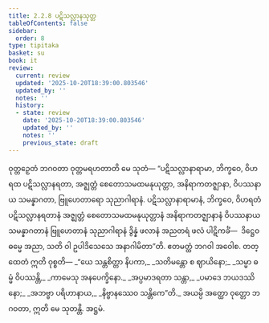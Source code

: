 ```yaml
---
title: 2.2.8 ပဋိသလ္လာနသုတ္တ
tableOfContents: false
sidebar:
  order: 8
type: tipitaka
basket: su
book: it
review:
  current: review
  updated: '2025-10-20T18:39:00.803546'
  updated_by: ''
  notes: ''
  history:
  - state: review
    date: '2025-10-20T18:39:00.803546'
    updated_by: ''
    notes: ''
    previous_state: draft
---
```



<DynamicBreadcrumb />


<ReviewStatus review={frontmatter.review} showDetails={true} />

<HypothesisAnnotation frontmatter={frontmatter} />

<Division number="45" book="it" e="ch" v="18" p="221">

<Paragraph number="287" book="it">
ဝုတ္တဉှေတံ ဘဂဝတာ ဝုတ္တမရဟတာတိ မေ သုတံ—
</Paragraph>

<Paragraph number="288" book="it">
“ပဋိသလ္လာနာရာမာ, ဘိက္ခဝေ, ဝိဟရထ ပဋိသလ္လာနရတာ, အဇ္ဈတ္တံ စေတောသမထမနုယုတ္တာ, အနိရာကတဇ္ဈာနာ, ဝိပဿနာယ သမန္နာဂတာ, ဗြူဟေတာရော သုညာဂါရာနံ. ပဋိသလ္လာနာရာမာနံ, ဘိက္ခဝေ, ဝိဟရတံ ပဋိသလ္လာနရတာနံ အဇ္ဈတ္တံ စေတောသမထမနုယုတ္တာနံ အနိရာကတဇ္ဈာနာနံ ဝိပဿနာယ သမန္နာဂတာနံ ဗြူဟေတာနံ သုညာဂါရာနံ ဒွိန္နံ ဖလာနံ အညတရံ ဖလံ ပါဋိကင်္ခံ—  ဒိဋ္ဌေဝ ဓမ္မေ အညာ, သတိ ဝါ ဥပါဒိသေသေ အနာဂါမိတာ”တိ. ဧတမတ္ထံ ဘဂဝါ အဝေါစ. တတ္ထေတံ ဣတိ ဝုစ္စတိ—
</Paragraph>

<Paragraph number="289" type="verses" book="it">
_“ယေ သန္တစိတ္တာ နိပကာ,_  
_သတိမန္တော စ ဈာယိနော;_  
_သမ္မာ ဓမ္မံ ဝိပဿန္တိ,_  
_ကာမေသု အနပေက္ခိနော._  

</Paragraph>

<Paragraph number="290" type="verses" book="it">
_အပ္ပမာဒရတာ သန္တာ,_  
_ပမာဒေ ဘယဒဿိနော;_  
_အဘဗ္ဗာ ပရိဟာနာယ,_  
_နိဗ္ဗာနဿေဝ သန္တိကေ”တိ._  

</Paragraph>

<Paragraph number="291" book="it">
အယမ္ပိ အတ္ထော ဝုတ္တော ဘဂဝတာ, ဣတိ မေ သုတန္တိ.

</Paragraph>
</Division>

<Paragraph number="292" type="center" book="it">
အဋ္ဌမံ.
</Paragraph>